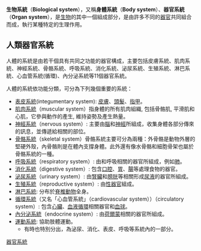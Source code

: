 {{Unreferenced|time=2020-10-03T03:16:04+00:00}}
'''生物系統'''（'''Biological system'''），又稱'''身體系統'''（'''Body system'''）、'''器官系統'''（'''Organ system'''），是[[生物|生物]]的其中一個組成部分，是由許多不同的[[器官|器官]]共同組合而成，執行某種特定的生理作用。

== 人類器官系統 ==
人體的系統是由若干個具有共同之功能的器官構成，主要包括皮膚系統、肌肉系統、神經系統、骨骼系統、呼吸系統、消化系統、泌尿系統、生殖系統、淋巴系統、心血管系統(循環)、內分泌系統等11個器官系統。

人體的系統依功能分類，可分為下列幾個重要的系統：
* [[表皮系統|表皮系統]](integumentary system): [[皮膚|皮膚]]、[[頭髮|頭髮]]、[[指甲|指甲]]。
* [[肌肉系統|肌肉系統]]（muscular system）指身體的所有肌肉組織, 包括骨骼肌, 平滑肌和心肌，它參與動作的產生, 維持姿勢及產生熱量。
* [[神經系統|神經系統]]（nervous system）: 主要由[[腦|腦]]和[[神經|神經]]所組成，收集身體各部分傳來的訊息，並傳遞給相關的部位。
* [[骨骼系統|骨骼系統]]（skeletal system）骨骼系統主要可分為兩種：外骨骼是動物外層的堅硬外殼，內骨骼則是在體內支撐身體。此外還有像水骨骼和細胞骨架也屬於骨骼系統的一種。
* [[呼吸系統|呼吸系統]]（respiratory system）: 由和呼吸相關的器官所組成，例如[[肺|肺]]。
* [[消化系統|消化系統]]（digestive system）: 包含[[口腔|口腔]]、[[胃|胃]]、[[腸|腸]]等處理食物的器官。
* [[泌尿系統|泌尿系統]]（urinary system）: 由[[肾|腎臟]]和[[膀胱|膀胱]]等相關形成[[尿液|尿液]]的器官所組成。
* [[生殖系統|生殖系統]]（reproductive system）: 由[[性器官|性器官]]組成。
* [[淋巴系統|淋巴系統]]: 分布於[[脊椎動物|脊椎動物]]全身。
* [[循環系統|循環系統]]（又名「心血管系統」（cardiovascular system））（circulatory system）: 包含[[心臟|心臟]]、[[血液循環|血液循環]]相關器官和[[血球|血球]]。
* [[內分泌系統|內分泌系統]]（endocrine system）: 由[[荷爾蒙|荷爾蒙]]相關的器官所組成。
* [[運動系統|運動系統]]: 協助肢體運動。
** 有時也特別分出{{le|排泄系統|Excretory system}}，為泌尿、消化、表皮、呼吸等系統內的一部分。
{{Composition}}
{{人体系统与器官}}

[[Category:器官系統|]]